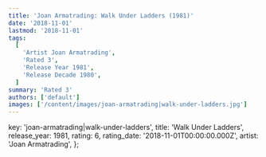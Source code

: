 ```yaml
---
title: 'Joan Armatrading: Walk Under Ladders (1981)'
date: '2018-11-01'
lastmod: '2018-11-01'
tags:
  [
    'Artist Joan Armatrading',
    'Rated 3',
    'Release Year 1981',
    'Release Decade 1980',
  ]
summary: 'Rated 3'
authors: ['default']
images: ['/content/images/joan-armatrading|walk-under-ladders.jpg']
---
```


  key: 'joan-armatrading|walk-under-ladders',
  title: 'Walk Under Ladders',
  release_year: 1981,
  rating: 6,
  rating_date: '2018-11-01T00:00:00.000Z',
  artist: 'Joan Armatrading',
};

<MusicRating data={data} />
